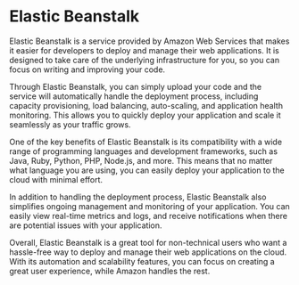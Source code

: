 

# Elastic Beanstalk

Elastic Beanstalk is a service provided by Amazon Web Services that makes it easier for developers to deploy and manage their web applications. It is designed to take care of the underlying infrastructure for you, so you can focus on writing and improving your code.

Through Elastic Beanstalk, you can simply upload your code and the service will automatically handle the deployment process, including capacity provisioning, load balancing, auto-scaling, and application health monitoring. This allows you to quickly deploy your application and scale it seamlessly as your traffic grows.

One of the key benefits of Elastic Beanstalk is its compatibility with a wide range of programming languages and development frameworks, such as Java, Ruby, Python, PHP, Node.js, and more. This means that no matter what language you are using, you can easily deploy your application to the cloud with minimal effort.

In addition to handling the deployment process, Elastic Beanstalk also simplifies ongoing management and monitoring of your application. You can easily view real-time metrics and logs, and receive notifications when there are potential issues with your application.

Overall, Elastic Beanstalk is a great tool for non-technical users who want a hassle-free way to deploy and manage their web applications on the cloud. With its automation and scalability features, you can focus on creating a great user experience, while Amazon handles the rest.